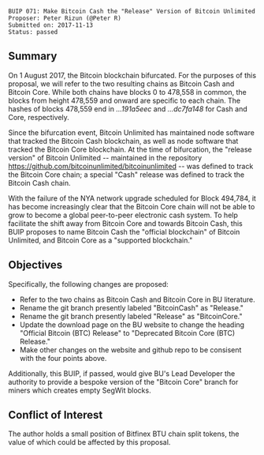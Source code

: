 <pre>
BUIP 071: Make Bitcoin Cash the "Release" Version of Bitcoin Unlimited
Proposer: Peter Rizun (@Peter R)
Submitted on: 2017-11-13
Status: passed
</pre>

==Summary==

On 1 August 2017, the Bitcoin blockchain bifurcated. For the purposes of this proposal, we will refer to the two resulting chains as Bitcoin Cash and Bitcoin Core. While both chains have blocks 0 to 478,558 in common, the blocks from height 478,559 and onward are specific to each chain. The hashes of blocks 478,559 end in ''...191a5eec'' and ''...dc7fa148'' for Cash and Core, respectively.

Since the bifurcation event, Bitcoin Unlimited has maintained node software that tracked the Bitcoin Cash blockchain, as well as node software that tracked the Bitcoin Core blockchain. At the time of bifurcation, the "release version" of Bitcoin Unlimited -- maintained in the repository https://github.com/bitcoinunlimited/bitcoinunlimited -- was defined to track the Bitcoin Core chain; a special "Cash" release was defined to track the Bitcoin Cash chain.

With the failure of the NYA network upgrade scheduled for Block 494,784, it has become increasingly clear that the Bitcoin Core chain will not be able to grow to become a global peer-to-peer electronic cash system. To help facilitate the shift away from Bitcoin Core and towards Bitcoin Cash, this BUIP proposes to name Bitcoin Cash the "official blockchain" of Bitcoin Unlimited, and Bitcoin Core as a "supported blockchain."

== Objectives ==

Specifically, the following changes are proposed:

* Refer to the two chains as Bitcoin Cash and Bitcoin Core in BU literature.
* Rename the git branch presently labeled "BitcoinCash" as "Release."
* Rename the git branch presently labeled "Release" as "BitcoinCore."
* Update the download page on the BU website to change the heading "Official Bitcoin (BTC) Release" to "Deprecated Bitcoin Core (BTC) Release."
* Make other changes on the website and github repo to be consisent with the four points above.

Additionally, this BUIP, if passed, would give BU's Lead Developer the authority to provide a bespoke version of the "Bitcoin Core" branch for miners which creates empty SegWit blocks.

==Conflict of Interest==

The author holds a small position of Bitfinex BTU chain split tokens, the value of which could be affected by this proposal.
